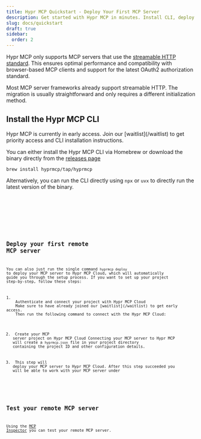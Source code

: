 ```yaml
---
title: Hypr MCP Quickstart - Deploy Your First MCP Server
description: Get started with Hypr MCP in minutes. Install CLI, deploy MCP servers with HTTP support, connect to Claude/ChatGPT. Step-by-step guide included.
slug: docs/quickstart
draft: true
sidebar:
  order: 2
---
```



Hypr MCP only supports MCP servers that use the [streamable HTTP standard](https://modelcontextprotocol.io/specification/draft/basic/transports#streamable-http).
This ensures optimal performance and compatibility with browser-based MCP clients and support for the latest OAuth2 authorization standard.

<Aside type="tip">
  Most MCP server frameworks already support streamable HTTP. The migration is
  usually straightforward and only requires a different initialization method.
</Aside>

## Install the Hypr MCP CLI

<Aside type="caution">
  Hypr MCP is currently in early access. Join our [waitlist](/waitlist) to get
  priority access and CLI installation instructions.
</Aside>

You can either install the Hypr MCP CLI via Homebrew or download the binary directly from the [releases page](https://github.com/hyprmcp)

```shell
brew install hyprmcp/tap/hyprmcp
```

Alternatively, you can run the CLI directly using `npx` or `uvx` to directly run the latest version of the binary.

<Tabs>
  <TabItem label="npm">
    <Code lang="shell" code="npx @hyprmcp/hyprmcp@latest --help" />
  </TabItem>
  <TabItem label="pnpm">
    <Code lang="shell" code="pnpm dlx @hyprmcp/hyprmcp@latest --help" />
  </TabItem>
  <TabItem label="uvx" code="uvx @hyprmcp/hyprmcp@latest --help"></TabItem>
</Tabs>

## Deploy your first remote MCP server

You can also just run the single command `hyprmcp deploy` to deploy your MCP server to Hypr MCP Cloud,
which will automatically guide you through the setup process.
If you want to set up your project step-by-step, follow these steps:

<Steps>
1.  <Code code="hyprmcp login" lang="shell"></Code>
    Authenticate and connect your project with Hypr MCP Cloud
    Make sure to have already joined our [waitlist](/waitlist) to get early access.
    Then run the following command to connect with the Hypr MCP Cloud:

2.  <Code code="hyprmcp connect" lang="shell"></Code>
    Create your MCP server project on Hypr MCP Cloud Connecting your MCP server
    to Hypr MCP will create a `hyprmcp.json` file in your project directory
    containing the project ID and other configuration details.

3.  <Code code="hyprmcp deploy" lang="shell"></Code>
    This step will deploy your MCP server to Hypr MCP Cloud.
    After this step succeeded you will be able to work with your MCP server under
    <Code code="https://<org>.hyprmcp.cloud/<project>/mcp"></Code>
</Steps>

## Test your remote MCP server

Using the [MCP Inspector](https://modelcontextprotocol.io/docs/tools/inspector) you can test your remote MCP server.

<Code code="npx @modelcontextprotocol/inspector" lang="shell"></Code>
